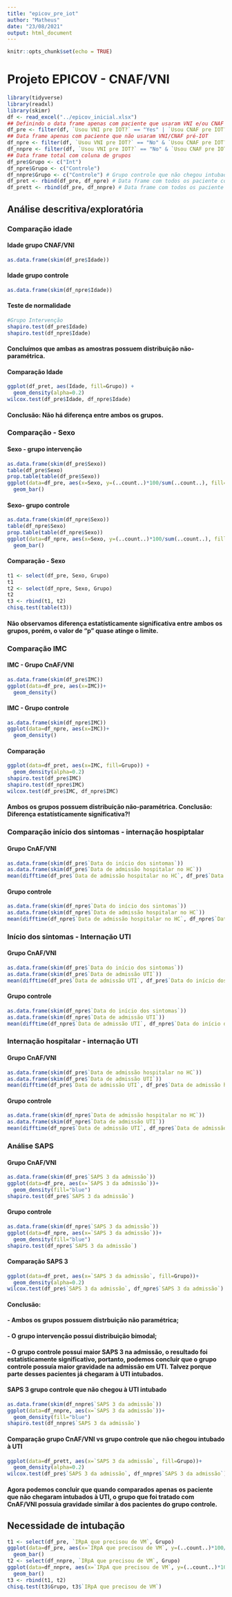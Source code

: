```yaml
---
title: "epicov_pre_iot"
author: "Matheus"
date: "23/08/2021"
output: html_document
---
```


```r
knitr::opts_chunk$set(echo = TRUE)
```

# Projeto EPICOV - CNAF/VNI

```r
library(tidyverse)
library(readxl)
library(skimr)
df <- read_excel("../epicov_inicial.xlsx")
## Definindo o data frame apenas com paciente que usaram VNI e/ou CNAF pré-IOT
df_pre <- filter(df, `Usou VNI pre IOT?` == "Yes" | `Usou CNAF pre IOT?` == "Yes")
## Data frame apenas com paciente que não usaram VNI/CNAF pré-IOT
df_npre <- filter(df, `Usou VNI pre IOT?` == "No" & `Usou CNAF pre IOT?` == "No")
df_nnpre <- filter(df, `Usou VNI pre IOT?` == "No" & `Usou CNAF pre IOT?` == "No" & `Suporte de O2 na chegada na UTI` != "VM")
## Data frame total com coluna de grupos
df_pre$Grupo <- c("Int")
df_npre$Grupo <- c("Controle")
df_nnpre$Grupo <- c("Controle") # Grupo controle que não chegou intubado à UTI
df_pret <- rbind(df_pre, df_npre) # Data frame com todos os paciente com coluna "Grupo"
df_prett <- rbind(df_pre, df_nnpre) # Data frame com todos os paciente que não chegaram à UTI intubados com coluna "Grupo"
```

## Análise descritiva/exploratória

### Comparação idade

#### Idade grupo CNAF/VNI
```r
as.data.frame(skim(df_pre$Idade))
```

#### Idade grupo controle
```r
as.data.frame(skim(df_npre$Idade))
```

#### Teste de normalidade
```r
#Grupo Intervenção
shapiro.test(df_pre$Idade)
shapiro.test(df_npre$Idade)
```
#### Concluímos que ambas as amostras possuem distribuição não-paramétrica.

#### Comparação Idade
```r
ggplot(df_pret, aes(Idade, fill=Grupo)) +
  geom_density(alpha=0.2)
wilcox.test(df_pre$Idade, df_npre$Idade)
```
#### Conclusão: Não há diferença entre ambos os grupos.

### Comparação - Sexo

#### Sexo - grupo intervenção

```r
as.data.frame(skim(df_pre$Sexo))
table(df_pre$Sexo)
prop.table(table(df_pre$Sexo))
ggplot(data=df_pre, aes(x=Sexo, y=(..count..)*100/sum(..count..), fill=Sexo))+
  geom_bar()
```

#### Sexo- grupo controle

```r
as.data.frame(skim(df_npre$Sexo))
table(df_npre$Sexo)
prop.table(table(df_npre$Sexo))
ggplot(data=df_npre, aes(x=Sexo, y=(..count..)*100/sum(..count..), fill=Sexo))+
  geom_bar()
```
#### Comparação - Sexo

```r
t1 <- select(df_pre, Sexo, Grupo)
t1
t2 <- select(df_npre, Sexo, Grupo)
t2
t3 <- rbind(t1, t2)
chisq.test(table(t3))
```

#### Não observamos diferença estatísticamente significativa entre ambos os grupos, porém, o valor de "p" quase atinge o limite.

### Comparação IMC

#### IMC - Grupo CnAF/VNI

```r
as.data.frame(skim(df_pre$IMC))
ggplot(data=df_pre, aes(x=IMC))+
  geom_density()
```

#### IMC - Grupo controle
```r
as.data.frame(skim(df_npre$IMC))
ggplot(data=df_npre, aes(x=IMC))+
  geom_density()
```

#### Comparação
```r
ggplot(data=df_pret, aes(x=IMC, fill=Grupo)) +
  geom_density(alpha=0.2)
shapiro.test(df_pre$IMC)
shapiro.test(df_npre$IMC)
wilcox.test(df_pre$IMC, df_npre$IMC)
```

#### Ambos os grupos possuem distribuição não-paramétrica. Conclusão: Diferença estatísticamente significativa?!

### Comparação início dos sintomas - internação hospiptalar

#### Grupo CnAF/VNI

```r
as.data.frame(skim(df_pre$`Data do início dos sintomas`))
as.data.frame(skim(df_pre$`Data de admissão hospitalar no HC`))
mean(difftime(df_pre$`Data de admissão hospitalar no HC`, df_pre$`Data do início dos sintomas`, units = "days"))
```

#### Grupo controle
```r
as.data.frame(skim(df_npre$`Data do início dos sintomas`))
as.data.frame(skim(df_npre$`Data de admissão hospitalar no HC`))
mean(difftime(df_npre$`Data de admissão hospitalar no HC`, df_npre$`Data do início dos sintomas`, units = "days"))
```


### Início dos sintomas - Internação UTI

#### Grupo CnAF/VNI

```r
as.data.frame(skim(df_pre$`Data do início dos sintomas`))
as.data.frame(skim(df_pre$`Data de admissão UTI`))
mean(difftime(df_pre$`Data de admissão UTI`, df_pre$`Data do início dos sintomas`, units = "days"))
```

#### Grupo controle
```r
as.data.frame(skim(df_npre$`Data do início dos sintomas`))
as.data.frame(skim(df_npre$`Data de admissão UTI`))
mean(difftime(df_npre$`Data de admissão UTI`, df_npre$`Data do início dos sintomas`, units = "days"))
```

### Internação hospitalar - internação UTI

#### Grupo CnAF/VNI

```r
as.data.frame(skim(df_pre$`Data de admissão hospitalar no HC`))
as.data.frame(skim(df_pre$`Data de admissão UTI`))
mean(difftime(df_pre$`Data de admissão UTI`, df_pre$`Data de admissão hospitalar no HC`, units = "days"))
```

#### Grupo controle

```r
as.data.frame(skim(df_npre$`Data de admissão hospitalar no HC`))
as.data.frame(skim(df_npre$`Data de admissão UTI`))
mean(difftime(df_npre$`Data de admissão UTI`, df_npre$`Data de admissão hospitalar no HC`, units = "days"))
```

### Análise SAPS

#### Grupo CnAF/VNI

```r
as.data.frame(skim(df_pre$`SAPS 3 da admissão`))
ggplot(data=df_pre, aes(x=`SAPS 3 da admissão`))+
  geom_density(fill="blue")
shapiro.test(df_pre$`SAPS 3 da admissão`)
```

#### Grupo controle
```r
as.data.frame(skim(df_npre$`SAPS 3 da admissão`))
ggplot(data=df_npre, aes(x=`SAPS 3 da admissão`))+
  geom_density(fill="blue")
shapiro.test(df_npre$`SAPS 3 da admissão`)
```

#### Comparação SAPS 3
```r
ggplot(data=df_pret, aes(x=`SAPS 3 da admissão`, fill=Grupo))+
  geom_density(alpha=0.2)
wilcox.test(df_pre$`SAPS 3 da admissão`, df_npre$`SAPS 3 da admissão`)
```

#### Conclusão:
#### - Ambos os grupos possuem distrbuição não paramétrica;
#### - O grupo intervenção possui distribuição bimodal;
#### - O grupo controle possui maior SAPS 3 na admissão, o resultado foi estatísticamente significativo, portanto, podemos concluir que o grupo controle possuía maior gravidade na admissão em UTI. Talvez porque parte desses pacientes já chegaram à UTI intubados.

#### SAPS 3 grupo controle que não chegou à UTI intubado
```r
as.data.frame(skim(df_nnpre$`SAPS 3 da admissão`))
ggplot(data=df_nnpre, aes(x=`SAPS 3 da admissão`))+
  geom_density(fill="blue")
shapiro.test(df_nnpre$`SAPS 3 da admissão`)
```

#### Comparação grupo CnAF/VNI vs grupo controle que não chegou intubado à UTI
```r
ggplot(data=df_prett, aes(x=`SAPS 3 da admissão`, fill=Grupo))+
  geom_density(alpha=0.2)
wilcox.test(df_pre$`SAPS 3 da admissão`, df_nnpre$`SAPS 3 da admissão`)
```
#### Agora podemos concluir que quando comparados apenas os paciente que não chegaram intubados à UTI, o grupo que foi tratado com CnAF/VNI possuia gravidade similar à dos pacientes do grupo controle.

## Necessidade de intubação

```r
t1 <- select(df_pre, `IRpA que precisou de VM`, Grupo)
ggplot(data=df_pre, aes(x=`IRpA que precisou de VM`, y=(..count..)*100/sum(..count..), fill=`IRpA que precisou de VM`)) +
  geom_bar()
t2 <- select(df_nnpre, `IRpA que precisou de VM`, Grupo)
ggplot(data=df_nnpre, aes(x=`IRpA que precisou de VM`, y=(..count..)*100/sum(..count..), fill=`IRpA que precisou de VM`)) +
  geom_bar()
t3 <- rbind(t1, t2)
chisq.test(t3$Grupo, t3$`IRpA que precisou de VM`)
```

